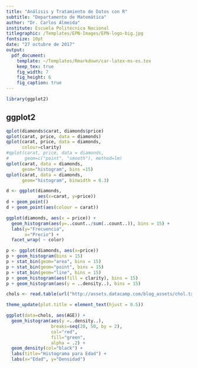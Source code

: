 ```yaml
---
title: "Análisis y Tratamiento de Datos con R"
subtitle: "Departamento de Matemática"
author: "Dr. Carlos Almeida"
institute: Escuela Politécnica Nacional
titlegraphic: /Templates/EPN-Images/EPN-logo-big.jpg
fontsize: 10pt
date: "27 octubre de 2017"
output: 
  pdf_document:
    template: ~/Templates/Rmarkdown/car-latex-ms-es.tex
    keep_tex: true
    fig_width: 7
    fig_height: 6
    fig_caption: true
---
```


```r
library(ggplot2)
```


## ggplot2
```r
qplot(diamonds$carat, diamonds$price)
qplot(carat, price, data = diamonds)
qplot(carat, price, data = diamonds,
      colour=clarity)
#qplot(carat, price, data = diamonds,
#      geom=c("point", "smooth"), method=lm)
qplot(carat, data = diamonds,
      geom="histogram", bins =15)
qplot(carat, data = diamonds,
      geom="histogram", binwidth = 0.3)

```





```r
d <- ggplot(diamonds,
            aes(x=carat, y=price))
d + geom_point()
d + geom_point(aes(colour = carat))
```

```r
ggplot(diamonds, aes(x = price)) +
  geom_histogram(aes(y=..count../sum(..count..)), bins = 15) +
  labs(y="Frecuencia",
       x="Precio") + 
  facet_wrap( ~ color)
```

```r
p <- ggplot(diamonds, aes(x=price))
p + geom_histogram(bins = 15)
p + stat_bin(geom="area", bins = 15)
p + stat_bin(geom="point", bins = 15)
p + stat_bin(geom="line", bins = 15)
p + geom_histogram(aes(fill = clarity), bins = 15)
p + geom_histogram(aes(y = ..density..), bins = 15)
```

```r
chols <- read.table(url("http://assets.datacamp.com/blog_assets/chol.txt"), header = TRUE)

theme_update(plot.title = element_text(hjust = 0.5))

ggplot(data=chols, aes(AGE)) + 
  geom_histogram(aes(y =..density..), 
                 breaks=seq(20, 50, by = 2), 
                 col="red", 
                 fill="green", 
                 alpha = .2) + 
  geom_density(col="black") + 
  labs(title="Histograma para Edad") +
  labs(x="Edad", y="Densidad")
```


